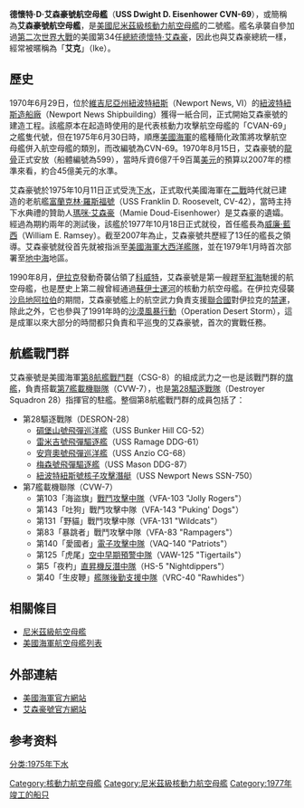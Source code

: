{{Refimprove|time=2021-04-01T02:58:10+00:00}}
{{noteTA
|T=zh:德怀特·D·艾森豪威尔号航空母舰;zh-hans:德怀特·D·艾森豪威尔号航空母舰;zh-hk:德懷特·D·艾森豪號航空母艦;zh-tw:德懷特·D·艾森豪號航空母艦;
|dt=中国大陆：德怀特·D·艾森豪威尔号航空母舰；台灣：德懷特·D·艾森豪號航空母艦；香港：德懷特·D·艾森豪號航空母艦
|1=zh:艾森豪威尔;zh-hans:艾森豪威尔;zh-hk:艾森豪;zh-tw:艾森豪;
|d1=中国大陆：艾森豪威尔；台灣：艾森豪；香港：艾森豪
}}
{{軍艦模板
| Ship name           = {{flagicon|United States}} 德怀特·D·艾森豪威尔<br />{{lang|en|USS ''Dwight D. Eisenhower'' CVN-69}}
| Ship image          = [[File:US_Navy_000414-N-7750C-004_USS_Dwight_D._Eisenhower_(CVN_69)_underway.jpg|300px]]
| Ship caption        = '''艾森豪號'''和七号航空联队（CVW-7）途经大西洋，前往东地中海开始进行为期6个月的部署。
| Ship type           = [[航空母舰|航空母舰]]
| Ship namesake       = [[德怀特·D·艾森豪威尔|德怀特·D·艾森豪威尔]]
| Ship country        = [[美国|美国]]
| Ship builder        = [[纽波特纽斯造船公司|纽波特纽斯造船公司]]
| Ship ordered        =
| Ship original cost  = 45亿美元（2007年）
| Ship laid down      = 1970年8月15日
| Ship launched       = 1975年10月11日
| Ship sponsor        = [[玛米·艾森豪威尔|玛米·杜德-艾森豪威尔]]<ref name="navysite.de">{{cite web |url=http://navysite.de/cvn/cvn69.html |title=USS Dwight D. Eisenhower (CVN 69) |publisher=navysite.de |accessdate=12 January 2015 |archive-date=2015-02-06 |archive-url=https://web.archive.org/web/20150206055742/http://www.navysite.de/cvn/cvn69.html |dead-url=no }}</ref>
| Ship commissioned   = 1977年10月18日
| Ship reclassified   = 
| Ship status         = 服役中
| Ship homeport       = [[诺福克海军基地|诺福克海军基地]]
| Ship motto          = ''{{lang|en|I Like Ike}}''
| Ship nickname       = "{{lang|en|Mighty Ike}}"
| Ship notes          =
| Ship badge          = [[File:USS_Dwight_D_Eisenhower_CVN-69_Crest.png|150px]]
| Ship class          = [[尼米兹级|尼米兹级]][[航空母舰|航空母舰]]
| Ship displacement   = {{convert|101600|LT|ST}}<ref>{{cite book |title=The Naval Institute guide to the ships and aircraft of the U.S. fleet |last=Polmar |first=Norman |year=2004 |publisher=Naval Institute Press |isbn=978-1-59114-685-8 |page=112 |url=http://books.google.com/?id=8MwyTX-iA2wC&pg=PA112&dq=nimitz+class+displacement#v=onepage&q=nimitz%20class%20displacement&f=false }}</ref><ref>{{cite web|url=https://www.usna.edu/NAOE/_files/documents/Courses/EN400/04.04%20CVN.pdf|title=CVN-68: NIMITZ CLASS|access-date=2021-04-15|archive-url=https://web.archive.org/web/20170501150936/https://www.usna.edu/NAOE/_files/documents/Courses/EN400/04.04%20CVN.pdf|archive-date=2017-05-01|dead-url=yes}}</ref>
| Ship length           = {{Nimitz class aircraft carrier length}}
| Ship beam             = {{Nimitz class aircraft carrier beam}}
| Ship draft            = {{Nimitz class aircraft carrier draught}}
| Ship propulsion       = {{Nimitz class aircraft carrier propulsion}}
| Ship speed            = {{convert|31.5|kn|km/h}}<ref>{{cite web |url=http://www.navweaps.com/index_tech/tech-028.htm |title=Speed Thrills III - Max speed of nuclear-powered aircraft carriers |publisher=Navweaps.com |date=29 April 1999 |accessdate=2012-01-10 |archive-date=2010-01-11 |archive-url=https://web.archive.org/web/20100111185343/http://www.navweaps.com/index_tech/tech-028.htm |dead-url=no }}</ref>
| Ship range            = {{Nuclear ship range}}
| Ship capacity         =
| Ship complement       = {{Nimitz class aircraft carrier complement}}
| Ship time to activate =
| Ship sensors          = {{Nimitz class aircraft carrier sensors I}}
| Ship EW               = {{Nimitz class aircraft carrier EW}}
| Ship armament         = 2 × [[RIM-7海麻雀导弹|RIM-7海麻雀导弹]]<br>2 × [[RIM-116滾體飛彈|RIM-116拉姆导弹]]
| Ship armor            = {{Nimitz class aircraft carrier armour}}
| Ship aircraft         = {{Nimitz class aircraft carrier aircraft}}
}}

'''德懷特·D·艾森豪號航空母艦'''（'''USS Dwight D. Eisenhower CVN-69'''），或簡稱為'''艾森豪號航空母艦'''，是[[美國|美國]][[尼米茲級核動力航空母艦|尼米茲級核動力航空母艦]]的二號艦。艦名承襲自參加過[[第二次世界大戰|第二次世界大戰]]的美國第34任[[美國總統|總統]][[德懷特·艾森豪|德懷特·艾森豪]]，因此也與艾森豪總統一樣，經常被暱稱為「'''艾克'''」（Ike）。

==歷史==
1970年6月29日，位於[[維吉尼亞州|維吉尼亞州]][[紐波特紐斯|紐波特紐斯]]（Newport News, VI）的[[紐波特紐斯造船廠|紐波特紐斯造船廠]]（Newport News Shipbuilding）獲得一紙合同，正式開始艾森豪號的建造工程。該艦原本在起造時使用的是代表核動力攻擊航空母艦的「CVAN-69」之艦隻代號，但在1975年6月30日時，順應[[美國海軍|美國海軍]]的艦種簡化政策將攻擊航空母艦併入航空母艦的類別，而改編號為CVN-69。1970年8月15日，艾森豪號的[[龍骨|龍骨]]正式安放（船體編號為599），當時斥資6億7千9百萬[[美元|美元]]的預算以2007年的標準來看，約合45億美元的水準。

艾森豪號於1975年10月11日正式受洗[[下水儀式|下水]]，正式取代美國海軍在[[二戰|二戰]]時代就已建造的老航艦[[富蘭克林·羅斯福號航空母艦|富蘭克林·羅斯福號]]（USS Franklin D. Roosevelt, CV-42），當時主持下水典禮的贊助人[[玛米·艾森豪威尔|瑪咪·艾森豪]]（Mamie Doud-Eisenhower）是艾森豪的遺孀。經過為期約兩年的測試後，該艦於1977年10月18日正式就役，首任艦長為[[威廉·德西特|威廉·藍西]]（William E. Ramsey）。截至2007年為止，艾森豪號共歷經了13任的艦長之領導。艾森豪號就役首先就被指派至[[美國海軍大西洋艦隊|美國海軍大西洋艦隊]]，並在1979年1月時首次部署至[[地中海|地中海]]地區。

1990年8月，[[伊拉克|伊拉克]]發動奇襲佔領了[[科威特|科威特]]，艾森豪號是第一艘趕至[[紅海|紅海]]馳援的航空母艦，也是歷史上第二艘曾經通過[[蘇伊士運河|蘇伊士運河]]的核動力航空母艦。在伊拉克侵襲[[沙烏地阿拉伯|沙烏地阿拉伯]]的期間，艾森豪號艦上的航空武力負責支援[[聯合國|聯合國]]對伊拉克的[[禁運|禁運]]，除此之外，它也參與了1991年時的[[沙漠风暴行动|沙漠風暴行動]]（Operation Desert Storm），這是成軍以來大部分的時間都只負責和平巡曳的艾森豪號，首次的實戰任務。

==航艦戰鬥群==
艾森豪號是美國海軍[[航艦戰鬥群|第8航艦戰鬥群]]（CSG-8）的組成武力之一也是該戰鬥群的[[旗艦|旗艦]]，負責搭載[[艦載機聯隊|第7艦載機聯隊]]（CVW-7），也是[[驅逐戰隊|第28驅逐戰隊]]（Destroyer Squadron 28）指揮官的駐艦。整個第8航艦戰鬥群的成員包括了：

* 第28驅逐戰隊（DESRON-28）
** [[CG-52|碉堡山號飛彈巡洋艦]]（USS Bunker Hill CG-52）
** [[DDG-61|雷米吉號飛彈驅逐艦]]（USS Ramage DDG-61） 
** [[CG-68|安齊奧號飛彈巡洋艦]]（USS Anzio  CG-68） 
** [[DDG-87|梅森號飛彈驅逐艦]]（USS Mason  DDG-87） 
** [[SSN-750|紐波特紐斯號核子攻擊潛艇]]（USS Newport News  SSN-750）
* 第7艦載機聯隊（CVW-7）
** 第103「海盜旗」[[戰鬥攻擊中隊|戰鬥攻擊中隊]]（VFA-103 "Jolly Rogers"）
** 第143「吐狗」戰鬥攻擊中隊（VFA-143 "Puking' Dogs"）
** 第131「野貓」戰鬥攻擊中隊（VFA-131 "Wildcats"）
** 第83「暴跳者」戰鬥攻擊中隊（VFA-83 "Rampagers"）
** 第140「愛國者」[[電子攻擊中隊|電子攻擊中隊]]（VAQ-140 "Patriots"）
** 第125「虎尾」[[空中早期預警中隊|空中早期預警中隊]]（VAW-125 "Tigertails"）
** 第5「夜杓」[[直昇機反潛中隊|直昇機反潛中隊]]（HS-5 "Nightdippers"）
** 第40「生皮鞭」[[艦隊後勤支援中隊|艦隊後勤支援中隊]]（VRC-40 "Rawhides"）

==相關條目==
*[[尼米茲級航空母艦|尼米茲級航空母艦]]
*[[美國海軍航空母艦列表|美國海軍航空母艦列表]]

==外部連結==
*[http://www.navy.mil 美國海軍官方網站] {{Wayback|url=http://www.navy.mil/ |date=19970104104533 }}
*[http://www.navy.mil/homepages/cvn69/ 艾森豪號官方網站] {{Wayback|url=http://www.navy.mil/homepages/cvn69/ |date=20021204194040 }}

==参考资料==
{{reflist}}

{{尼米茲級航空母艦}}
{{美國航空母艦}}

{{DEFAULTSORT:Dwight D. Eisenhower}}
[[Category:核動力航空母艦|Category:核動力航空母艦]]
[[Category:尼米茲級核動力航空母艦|Category:尼米茲級核動力航空母艦]]
[[Category:1977年竣工的船只|Category:1977年竣工的船只]]
[[分类:1975年下水|分类:1975年下水]]